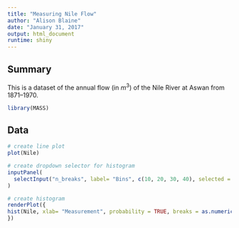 ```yaml
---
title: "Measuring Nile Flow"
author: "Alison Blaine"
date: "January 31, 2017"
output: html_document
runtime: shiny
---
```


## Summary
This is a dataset of the annual flow (in $m^3$) of the Nile River at Aswan from 1871–1970.

```r
library(MASS)
```

## Data
```r

# create line plot
plot(Nile) 

# create dropdown selector for histogram
inputPanel(
  selectInput("n_breaks", label= "Bins", c(10, 20, 30, 40), selected = 10)  #creates a dropdown selector
)

# create histogram
renderPlot({
hist(Nile, xlab= "Measurement", probability = TRUE, breaks = as.numeric(input$n_breaks)) 
})
```

